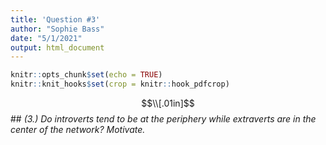 ```yaml
---
title: 'Question #3'
author: "Sophie Bass"
date: "5/1/2021"
output: html_document
---
```



```r
knitr::opts_chunk$set(echo = TRUE)
knitr::knit_hooks$set(crop = knitr::hook_pdfcrop)
```

$$\\[.01in]$$
## *(3.) Do introverts tend to be at the periphery while extraverts are in the center of the network? Motivate.*
